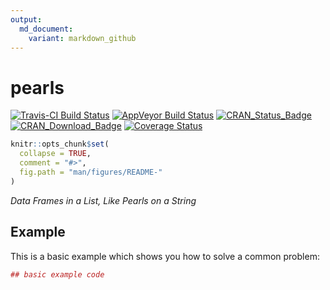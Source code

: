 ```yaml
---
output:
  md_document:
    variant: markdown_github
---
```


<!-- README.md is generated from README.Rmd. Please edit that file -->

# pearls

[![Travis-CI Build Status](https://travis-ci.org/thomasp85/pearls.svg?branch=master)](https://travis-ci.org/thomasp85/pearls)
[![AppVeyor Build Status](https://ci.appveyor.com/api/projects/status/github/thomasp85/pearls?branch=master&svg=true)](https://ci.appveyor.com/project/thomasp85/pearls)
[![CRAN_Status_Badge](http://www.r-pkg.org/badges/version-ago/pearls)](http://cran.r-project.org/package=pearls)
[![CRAN_Download_Badge](http://cranlogs.r-pkg.org/badges/grand-total/pearls)](http://cran.r-project.org/package=pearls)
[![Coverage Status](https://img.shields.io/codecov/c/github/thomasp85/pearls/master.svg)](https://codecov.io/github/thomasp85/pearls?branch=master)

```r
knitr::opts_chunk$set(
  collapse = TRUE,
  comment = "#>",
  fig.path = "man/figures/README-"
)
```

*Data Frames in a List, Like Pearls on a String*


## Example

This is a basic example which shows you how to solve a common problem:

```r
## basic example code
```
